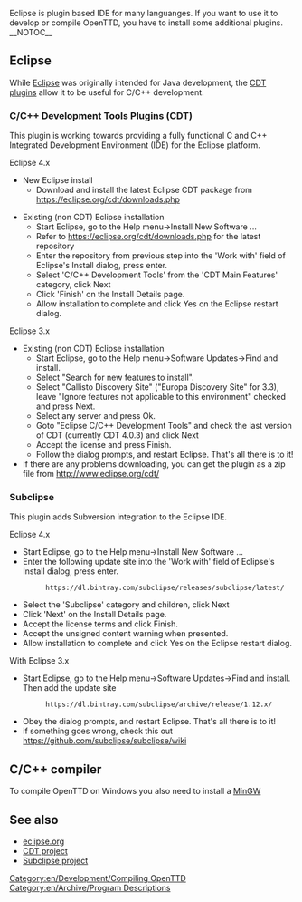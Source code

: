 [[Category:en/Development/Compiling OpenTTD]][[Category:en/Archive/Program Descriptions]]
Eclipse is plugin based IDE for many languanges. If you want to use it to develop or compile OpenTTD, you have to install some additional plugins.
__NOTOC__
== Eclipse ==
While [https://eclipse.org/ide/ Eclipse] was originally intended for Java development, the [https://eclipse.org/cdt/downloads.php CDT plugins] allow it to be useful for C/C++ development. 

=== C/C++ Development Tools Plugins (CDT) ===
This plugin is working towards providing a fully functional C and C++ Integrated Development Environment (IDE) for the Eclipse platform. 
;Eclipse 4.x
* New Eclipse install
** Download and install the latest Eclipse CDT package from https://eclipse.org/cdt/downloads.php 

* Existing (non CDT) Eclipse installation
** Start Eclipse, go to the Help menu->Install New Software ...
** Refer to https://eclipse.org/cdt/downloads.php for the latest repository
** Enter the repository from previous step into the 'Work with' field of Eclipse's Install dialog, press enter.
** Select 'C/C++ Development Tools' from the 'CDT Main Features' category, click Next
** Click 'Finish' on the Install Details page. 
** Allow installation to complete and click Yes on the Eclipse restart dialog.

;Eclipse 3.x
* Existing (non CDT) Eclipse installation
** Start Eclipse, go to the Help menu->Software Updates->Find and install.
** Select "Search for new features to install".  
** Select "Callisto Discovery Site" ("Europa Discovery Site" for 3.3), leave "Ignore features not applicable to this environment" checked and press Next.
** Select any server and press Ok.
** Goto "Eclipse C/C++ Development Tools" and check the last version of CDT (currently CDT 4.0.3) and click Next
** Accept the license and press Finish.
** Follow the dialog prompts, and restart Eclipse. That's all there is to it!
* If there are any problems downloading, you can get the plugin as a zip file from http://www.eclipse.org/cdt/

=== Subclipse ===
This plugin adds Subversion integration to the Eclipse IDE.

;Eclipse 4.x
* Start Eclipse, go to the Help menu->Install New Software ...
* Enter the following update site into the 'Work with' field of Eclipse's Install dialog, press enter.
*:<tt><nowiki>https://dl.bintray.com/subclipse/releases/subclipse/latest/</nowiki></tt>
* Select the 'Subclipse' category and children, click Next
* Click 'Next' on the Install Details page. 
* Accept the license terms and click Finish.
* Accept the unsigned content warning when presented.
* Allow installation to complete and click Yes on the Eclipse restart dialog.

;With Eclipse 3.x
* Start Eclipse, go to the Help menu->Software Updates->Find and install. Then add the update site
*:<tt><nowiki>https://dl.bintray.com/subclipse/archive/release/1.12.x/</nowiki></tt>
* Obey the dialog prompts, and restart Eclipse. That's all there is to it!
* if something goes wrong, check this out https://github.com/subclipse/subclipse/wiki

== C/C++ compiler ==
To compile OpenTTD on Windows you also need to install a [[en/Archive/Compilation and Ports/Compiling on Windows using MinGW|MinGW]]

== See also ==
* [http://www.eclipse.org eclipse.org]
* [http://www.eclipse.org/cdt/ CDT project]
* [http://subclipse.tigris.org/ Subclipse project]